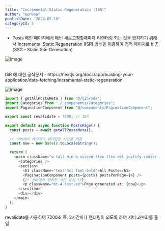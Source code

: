 ```yaml
---
title: "Incremental Static Regeneration (ISR)"
author: "eunwoo"
publishDate: "2024-09-10"
categoryId: 5
---
```



- Posts 메인 페이지에서 매번 새로고침할때마다 리랜더링 되는 것을 방지하기 위해서  Incremental Static Regeneration (ISR) 방식을 이용하여 정적 페이지로 바꿈 (SSG - Static Site Generation) <br/>


![image](https://github.com/user-attachments/assets/540a9261-623f-48e8-be54-be11d72315f7)

<br/>
ISR 에 대한 공식문서 - https://nextjs.org/docs/app/building-your-application/data-fetching/incremental-static-regeneration

![image](https://github.com/user-attachments/assets/de5f5d59-7a1c-411f-9691-1c019763f668)




```js
import { getAllPostsMeta } from "@/lib/mdx";
import Categories from "./_components/Categories";
import PaginationComponent from "@/components/PaginationComponent";

export const revalidate = 7200; // ISR

export default async function PostsPage() {
  const posts = await getAllPostsMeta();

  // 서버에서 페이지가 렌더링된 시간을 저장
  const now = new Date().toLocaleString();

  return (
    <main className="w-full min-h-screen flex flex-col justify-center items-center px-[5px] lg:px-0">
      <Categories />
      <section>
        <h1 className="text-3xl font-bold">All Posts</h1>
        <PaginationComponent posts={posts} postsPerPage={4} />
        {/* 서버에서 생성된 시간 표시 */}
        <p className="mt-4 text-sm">Page generated at: {now}</p>
      </section>
      <div></div>
    </main>
  );
}
```

revalidate를 사용하여 7200초 즉, 2시간마다 랜더링이 되도록 하여 서버 과부화를 줄임





